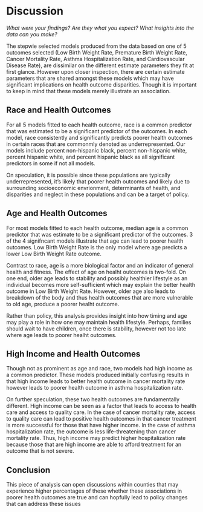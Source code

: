 # Discussion

_What were your findings? Are they what you expect? What insights into the data can you make?_

The stepwie selected models produced from the data based on one of 5 outcomes selected (Low Birth Weight Rate, Premature Birth Weight Rate, Cancer Mortality Rate, Asthma Hospitalization Rate, and Cardiovascular Disease Rate), are dissimilar on the different estimate parameters they fit at first glance. However upon closer inspection, there are certain estimate parameters that are shared amongst these models which may have significant implications on health outcome disparities. Though it is important to keep in mind that these models merely illustrate an association.

## Race and Health Outcomes 

For all 5 models fitted to each health outcome, race is a common predictor that was estimated to be a significant predictor of the outcomes. In each model, race consistently and significantly predicts poorer health outcomes in certain races that are commonmly denoted as underrepresented. Our models include percent non-hispanic black, percent non-hispanic white, percent hispanic white, and percent hispanic black as all significant predictors in some if not all models.

On speculation, it is possible since these populations are typically underrepresented, it's likely that poorer health outcomes and likely due to surrounding socioeconomic envrionment, determinants of health, and disparities and neglect in these populations and can be a target of policy.

## Age and Health Outcomes

For most models fitted to each health outcome, median age is a common predictor that was estimate to be a significant predictor of the outcomes. 3 of the 4 signifncant models illustrate that age can lead to poorer health outcomes. Low Birth Weight Rate is the only model where age predicts a lower Low Birth Weight Rate outcome. 

Contrast to race, age is a more biological factor and an indicator of general health and fitness. The effect of age on healht outcomes is two-fold. On one end, older age leads to stability and possibly healthier lifestyle as an individual becomes more self-sufficient which may explain the better health outcome in Low Birth Weight Rate. However, older age also leads to breakdown of the body and thus health outcomes that are more vulnerable to old age, produce a poorer healht outcome.

Rather than policy, this analysis provides insight into how timing and age may play a role in how one may maintain health lifestyle. Perhaps, families should wait to have children, once there is stability, however not too late where age leads to poorer healht outcomes. 

## High Income and Health Outcomes

Though not as prominent as age and race, two models had high income as a common predictor. These models produced initially confusing results in that high income leads to better health outcome in cancer mortality rate however leads to poorer health outcome in asthma hospitalization rate. 

On further speculation, these two health outcomes are fundamentally different. High income can be seen as a factor that leads to access to health care and access to quality care. In the case of cancer mortality rate, access to quality care can lead to positive health outcomes in that cancer treatment is more successful for those that have higher income. In the case of asthma hospitalization rate, the outcome is less life-threatening than cancer mortality rate. Thus, high income may predict higher hospitalization rate because those that are high income are able to afford treatment for an outcome that is not severe. 

## Conclusion
This piece of analysis can open discussions within counties that may experience higher percentages of these whether these associations in poorer health outcomes are true and can hopfully lead to policy changes that can address these issues